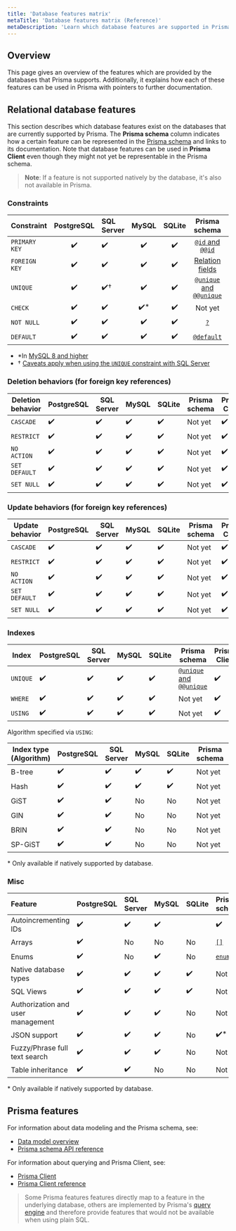 ```yaml
---
title: 'Database features matrix'
metaTitle: 'Database features matrix (Reference)'
metaDescription: 'Learn which database features are supported in Prisma and how they map to the different Prisma tools.'
---
```


## Overview

This page gives an overview of the features which are provided by the databases that Prisma supports. Additionally, it explains how each of these features can be used in Prisma with pointers to further documentation.

## Relational database features

This section describes which database features exist on the databases that are currently supported by Prisma. The **Prisma schema** column indicates how a certain feature can be represented in the [Prisma schema](../../concepts/components/prisma-schema) and links to its documentation. Note that database features can be used in **Prisma Client** even though they might not yet be representable in the Prisma schema.

> **Note**: If a feature is not supported natively by the database, it's also not available in Prisma.

### Constraints

| Constraint    | PostgreSQL | SQL Server | MySQL | SQLite |                                             Prisma schema                                              | Prisma Client | Prisma Migrate |
| ------------- | :--------: | :--------- | :---: | :----: | :----------------------------------------------------------------------------------------------------: | :-----------: | :------------: |
| `PRIMARY KEY` |     ✔️     | ✔️         |  ✔️   |   ✔️   |      [`@id` and `@@id`](../../concepts/components/prisma-schema/data-model#defining-an-id-field)       |      ✔️       |       ✔️       |
| `FOREIGN KEY` |     ✔️     | ✔️         |  ✔️   |   ✔️   |          [Relation fields](../../concepts/components/prisma-schema/relations#relation-fields)          |      ✔️       |       ✔️       |
| `UNIQUE`      |     ✔️     | ✔️†        |  ✔️   |   ✔️   | [`@unique` and `@@unique`](../../concepts/components/prisma-schema/data-model#defining-a-unique-field) |      ✔️       |       ✔️       |
| `CHECK`       |     ✔️     | ✔️         | ✔️\*  |   ✔️   |                                                Not yet                                                 |      ✔️       |    Not yet     |
| `NOT NULL`    |     ✔️     | ✔️         |  ✔️   |   ✔️   |                [`?`](../../concepts/components/prisma-schema/data-model#type-modifiers)                |      ✔️       |       ✔️       |
| `DEFAULT`     |     ✔️     | ✔️         |  ✔️   |   ✔️   |       [`@default`](../../concepts/components/prisma-schema/data-model#defining-a-default-value)        |      ✔️       |       ✔️       |

- \*In [MySQL 8 and higher](https://mysqlserverteam.com/mysql-8-0-16-introducing-check-constraint/)
- † [Caveats apply when using the `UNIQUE` constraint with SQL Server](../../concepts/components/preview-features/sql-server#cannot-use-column-with-unique-constraint-and-filtered-index-as-foreign-key)

### Deletion behaviors (for foreign key references)

| Deletion behavior | PostgreSQL | SQL Server | MySQL | SQLite | Prisma schema | Prisma Client | Prisma Migrate |
| ----------------- | ---------- | ---------- | ----- | ------ | ------------- | ------------- | -------------- |
| `CASCADE`         | ✔️         | ✔️         | ✔️    | ✔️     | Not yet       | ✔️            | Not yet        |
| `RESTRICT`        | ✔️         | ✔️         | ✔️    | ✔️     | Not yet       | ✔️            | Not yet        |
| `NO ACTION`       | ✔️         | ✔️         | ✔️    | ✔️     | Not yet       | ✔️            | Not yet        |
| `SET DEFAULT`     | ✔️         | ✔️         | ✔️    | ✔️     | Not yet       | ✔️            | Not yet        |
| `SET NULL`        | ✔️         | ✔️         | ✔️    | ✔️     | Not yet       | ✔️            | Not yet        |

### Update behaviors (for foreign key references)

| Update behavior | PostgreSQL | SQL Server | MySQL | SQLite | Prisma schema | Prisma Client | Prisma Migrate |
| --------------- | ---------- | ---------- | ----- | ------ | ------------- | ------------- | -------------- |
| `CASCADE`       | ✔️         | ✔️         | ✔️    | ✔️     | Not yet       | ✔️            | Not yet        |
| `RESTRICT`      | ✔️         | ✔️         | ✔️    | ✔️     | Not yet       | ✔️            | Not yet        |
| `NO ACTION`     | ✔️         | ✔️         | ✔️    | ✔️     | Not yet       | ✔️            | Not yet        |
| `SET DEFAULT`   | ✔️         | ✔️         | ✔️    | ✔️     | Not yet       | ✔️            | Not yet        |
| `SET NULL`      | ✔️         | ✔️         | ✔️    | ✔️     | Not yet       | ✔️            | Not yet        |

### Indexes

| Index    | PostgreSQL | SQL Server | MySQL | SQLite | Prisma schema                                                                                          | Prisma Client | Prisma Migrate |
| -------- | ---------- | ---------- | ----- | ------ | ------------------------------------------------------------------------------------------------------ | ------------- | -------------- |
| `UNIQUE` | ✔️         | ✔️         | ✔️    | ✔️     | [`@unique` and `@@unique`](../../concepts/components/prisma-schema/data-model#defining-a-unique-field) | ✔️            | ✔️             |
| `WHERE`  | ✔️         | ✔️         | ✔️    | ✔️     | Not yet                                                                                                | ✔️            | Not yet        |
| `USING`  | ✔️         | ✔️         | ✔️    | ✔️     | Not yet                                                                                                | ✔️            | Not yet        |

Algorithm specified via `USING`:

| Index type (Algorithm) | PostgreSQL | SQL Server | MySQL | SQLite | Prisma schema | Prisma Client | Prisma Migrate |
| ---------------------- | ---------- | ---------- | ----- | ------ | ------------- | ------------- | -------------- |
| B-tree                 | ✔️         | ✔️         | ✔️    | ✔️     | Not yet       | ✔️            | Not yet        |
| Hash                   | ✔️         | ✔️         | ✔️    | ✔️     | Not yet       | ✔️            | Not yet        |
| GiST                   | ✔️         | ✔️         | No    | No     | Not yet       | ✔️\*          | Not yet        |
| GIN                    | ✔️         | ✔️         | No    | No     | Not yet       | ✔️\*          | Not yet        |
| BRIN                   | ✔️         | ✔️         | No    | No     | Not yet       | ✔️\*          | Not yet        |
| SP-GiST                | ✔️         | ✔️         | No    | No     | Not yet       | ✔️\*          | Not yet        |

\* Only available if natively supported by database.

<!-- **MySQL only**

Algorithm option (MySQL):

| Index type (Algorithm) | MySQL | Prisma schema | Prisma Migrate | Prisma Client |
| ---------------------- | ----- | ------------- | -------------- | ------------- |
| `INPLACE`              | ✔️    | Not yet       | Not yet        | ✔️            |
| `COPY`                 | ✔️    | Not yet       | Not yet        | ✔️            |

Lock option (MySQL):

| Index type (Algorithm)      | MySQL | Prisma schema | Prisma Migrate | Prisma Client |
| --------------------------- | ----- | ------------- | -------------- | ------------- |
| `NONE`                      | ✔️    | Not yet       | Not yet        | ✔️            |
| `EXCLUSIVE`                 | ✔️    | Not yet       | Not yet        | ✔️            |
| `SHARED`                    | ✔️    | Not yet       | Not yet        | ✔️            |
| ✔️ (e.g. via `date('now')`) | -->

### Misc

| Feature                           | PostgreSQL | SQL Server | MySQL | SQLite | Prisma schema                                                               | Prisma Client                                                                                    | Prisma Migrate |
| :-------------------------------- | :--------- | :--------- | :---- | :----- | :-------------------------------------------------------------------------- | ------------------------------------------------------------------------------------------------ | -------------- |
| Autoincrementing IDs              | ✔️         | ✔️         | ✔️    |        | ✔️                                                                          | [`autoincrement()`](../../concepts/components/prisma-schema/data-model#defining-a-default-value) | ✔️             | ✔️ |
| Arrays                            | ✔️         | No         | No    | No     | [`[]`](../../concepts/components/prisma-schema/data-model#type-modifiers)   | ✔️\*                                                                                             | ✔️\*           |
| Enums                             | ✔️         | No         | ✔️    | No     | [`enum`](../../concepts/components/prisma-schema/data-model#defining-enums) | ✔️\*                                                                                             | ✔️\*           |
| Native database types             | ✔️         | ✔️         | ✔️    | ✔️     | Not yet                                                                     | ✔️                                                                                               | Not yet        |
| SQL Views                         | ✔️         | ✔️         | ✔️    | ✔️     | Not yet                                                                     | Not yet                                                                                          | Not yet        |
| Authorization and user management | ✔️         | ✔️         | ✔️    | No     | Not yet                                                                     | Not yet                                                                                          | Not yet        |
| JSON support                      | ✔️         | ✔️         | ✔️    | No     | ✔️\*                                                                        | ✔️\*                                                                                             | ✔️\*           |
| Fuzzy/Phrase full text search     | ✔️         | ✔️         | ✔️    | No     | Not yet                                                                     | Not yet                                                                                          | Not yet        |
| Table inheritance                 | ✔️         | ✔️         | No    | No     | Not yet                                                                     | ✔️\*                                                                                             | Not yet        |

\* Only available if natively supported by database.

## Prisma features

For information about data modeling and the Prisma schema, see:

* [Data model overview](../../concepts/components/prisma-schema/data-model)
* [Prisma schema API reference](../../../reference/api-reference/prisma-schema-reference) <span clas="api"></span>

For information about querying and Prisma Client, see:

* [Prisma Client](../../components/prisma-client)
* [Prisma Client reference](../../../reference/api-reference/prisma-client-reference) <span class="api"></span>

> Some Prisma features features directly map to a feature in the underlying database, others are implemented by Prisma's [query engine](../../concepts/components/prisma-client/query-engine) and therefore provide features that would not be available when using plain SQL.